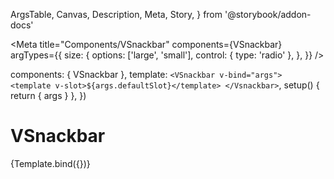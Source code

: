   ArgsTable,
  Canvas,
  Description,
  Meta,
  Story,
} from '@storybook/addon-docs'


<Meta
  title="Components/VSnackbar"
  components={VSnackbar}
  argTypes={{
    size: {
      options: ['large', 'small'],
      control: { type: 'radio' },
    },
  }}
/>

  components: { VSnackbar },
  template: `
    <VSnackbar v-bind="args">
      <template v-slot>${args.defaultSlot}</template>
    </Vsnackbar>
  `,
  setup() {
    return { args }
  },
})

# VSnackbar

<Description of={VSnackbar} />

<ArgsTable of={VSnackbar} />

<Canvas>
  <Story
    name="Default"
    args={{ defaultSlot: 'Your message goes here.', size: 'small' }}
  >
    {Template.bind({})}
  </Story>
</Canvas>
